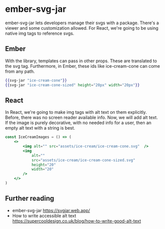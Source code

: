 # ember-svg-jar

ember-svg-jar lets developers manage their svgs with a package. There's a viewer and some customization allowed. For React, we're going to be using native img tags to reference svgs. 

## Ember

With the library, templates can pass in other props. These are translated to the svg tag. Furthermore, in Ember, these ids like ice-cream-cone can come from any path.

```hbs title="/components/ice-cream/template.hbs" showLineNumbers
{{svg-jar "ice-cream-cone"}}
{{svg-jar "ice-cream-cone-sized" height="20px" width="20px"}}
```

## React 

In React, we're going to make img tags with alt text on them explicitly. Before, there was no screen reader available info. Now, we will add alt text. If the image is purely decorative, with no needed info for a user, then an empty alt text with a string is best. 

```jsx showLineNumbers
const IceCreamImages = () => (
	<>
		<img alt="" src="assets/ice-cream/ice-cream-cone.svg"  />
		<img 
			alt="" 
			src="assets/ice-cream/ice-cream-cone-sized.svg" 
			height="20" 
			width="20"
		/>
	</>
)
```

## Further reading 

- ember-svg-jar https://svgjar.web.app/
- How to write accessible alt text https://supercooldesign.co.uk/blog/how-to-write-good-alt-text
